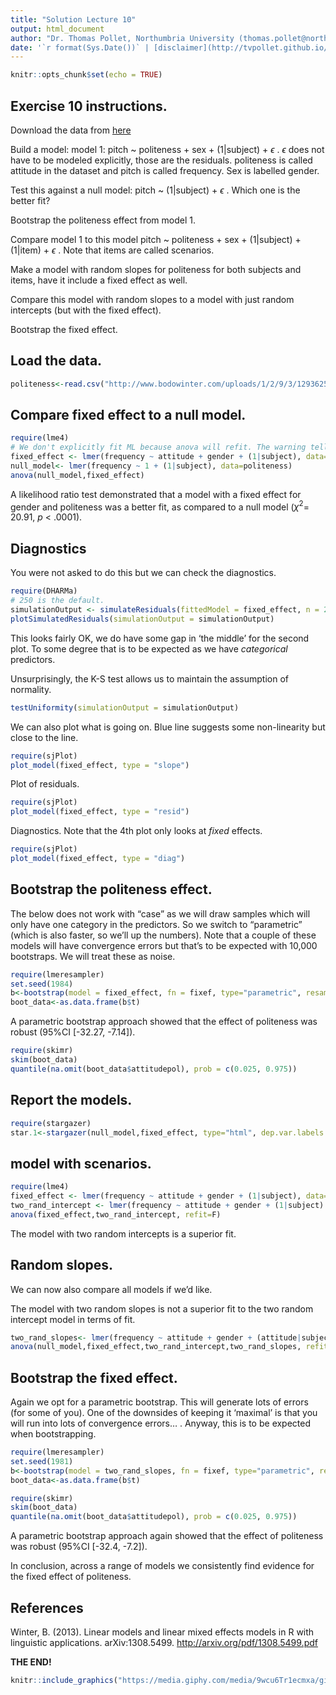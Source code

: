 ```yaml
---
title: "Solution Lecture 10"
output: html_document
author: "Dr. Thomas Pollet, Northumbria University (thomas.pollet@northumbria.ac.uk)"
date: '`r format(Sys.Date())` | [disclaimer](http://tvpollet.github.io/disclaimer)'
---
```


```r
knitr::opts_chunk$set(echo = TRUE)
```

## Exercise 10 instructions.

Download the data from [here](http://www.bodowinter.com/tutorial/politeness_data.csv)

Build a model: model 1: pitch ~ politeness + sex + (1|subject) + $\epsilon$ . $\epsilon$ does not have to be modeled explicitly, those are the residuals. politeness is called attitude in the dataset and pitch is called frequency. Sex is labelled gender.

Test this against a null model: pitch ~ (1|subject) + $\epsilon$ . Which one is the better fit?

Bootstrap the politeness effect from model 1.

Compare model 1 to this model pitch ~ politeness + sex + (1|subject) + (1|item) + $\epsilon$ . Note that items are called scenarios.

Make a model with random slopes for politeness for both subjects and items, have it include a fixed effect as well.

Compare this model with random slopes to a model with just random intercepts (but with the fixed effect).

Bootstrap the fixed effect.

## Load the data.

```r
politeness<-read.csv("http://www.bodowinter.com/uploads/1/2/9/3/129362560/politeness_data.csv")
```

## Compare fixed effect to a null model.

```r
require(lme4)
# We don't explicitly fit ML because anova will refit. The warning tells us this.
fixed_effect <- lmer(frequency ~ attitude + gender + (1|subject), data=politeness)
null_model<- lmer(frequency ~ 1 + (1|subject), data=politeness)
anova(null_model,fixed_effect)
```

A likelihood ratio test demonstrated that a model with a fixed effect for gender and politeness was a better fit, as compared to a null model ($\chi^2$= 20.91, _p_ < .0001).

## Diagnostics 

You were not asked to do this but we can check the diagnostics.

```r
require(DHARMa)
# 250 is the default.
simulationOutput <- simulateResiduals(fittedModel = fixed_effect, n = 250)
plotSimulatedResiduals(simulationOutput = simulationOutput)
```

This looks fairly OK, we do have some gap in 'the middle' for the second plot. To some degree that is to be expected as we have _categorical_ predictors.

Unsurprisingly, the K-S test allows us to maintain the assumption of normality.

```r
testUniformity(simulationOutput = simulationOutput)
```

We can also plot what is going on. Blue line suggests some non-linearity but close to the line.

```r
require(sjPlot)
plot_model(fixed_effect, type = "slope")
```

Plot of residuals.

```r
require(sjPlot)
plot_model(fixed_effect, type = "resid")
```

Diagnostics. Note that the 4th plot only looks at _fixed_ effects.

```r
require(sjPlot)
plot_model(fixed_effect, type = "diag")
```

## Bootstrap the politeness effect.

The below does not work with "case" as we will draw samples which will only have one category in the predictors. So we switch to "parametric" (which is also faster, so we'll up the numbers). Note that a couple of these models will have convergence errors but that's to be expected with 10,000 bootstraps. We will treat these as noise.

```r
require(lmeresampler)
set.seed(1984)
b<-bootstrap(model = fixed_effect, fn = fixef, type="parametric", resample = c(TRUE, TRUE), B=10000)
boot_data<-as.data.frame(b$t)
```

A parametric bootstrap approach showed that the effect of politeness was robust (95%CI [-32.27, -7.14]).


```r
require(skimr)
skim(boot_data)
quantile(na.omit(boot_data$attitudepol), prob = c(0.025, 0.975))
```

## Report the models.

```r
require(stargazer)
star.1<-stargazer(null_model,fixed_effect, type="html", dep.var.labels = c("Frequency"), covariate.labels=c("Politeness", "Gender"), style= "asr", align = T, title="Amazing table", out= "amazing.html")
```

## model with scenarios.

```r
require(lme4)
fixed_effect <- lmer(frequency ~ attitude + gender + (1|subject), data=politeness)
two_rand_intercept <- lmer(frequency ~ attitude + gender + (1|subject) + (1|scenario), data=politeness)
anova(fixed_effect,two_rand_intercept, refit=F)
```

The model with two random intercepts is a superior fit.

## Random slopes.

We can now also compare all models if we'd like.

The model with two random slopes is not a superior fit to the two random intercept model in terms of fit. 

```r
two_rand_slopes<- lmer(frequency ~ attitude + gender + (attitude|subject) + (attitude|scenario), data=politeness)
anova(null_model,fixed_effect,two_rand_intercept,two_rand_slopes, refit=F)
```

## Bootstrap the fixed effect.

Again we opt for a parametric bootstrap. This will generate lots of errors (for some of you). One of the downsides of keeping it 'maximal' is that you will run into lots of convergence errors... . Anyway, this is to be expected when bootstrapping.

```r
require(lmeresampler)
set.seed(1981)
b<-bootstrap(model = two_rand_slopes, fn = fixef, type="parametric", resample = c(TRUE, TRUE), B=10000)
boot_data<-as.data.frame(b$t)
```

```r
require(skimr)
skim(boot_data)
quantile(na.omit(boot_data$attitudepol), prob = c(0.025, 0.975))
```

A parametric bootstrap approach again showed that the effect of politeness was robust (95%CI [-32.4, -7.2]).

In conclusion, across a range of models we consistently find evidence for the fixed effect of politeness. 


## References

Winter, B. (2013). Linear models and linear mixed effects models in R with linguistic applications.
arXiv:1308.5499. [http://arxiv.org/pdf/1308.5499.pdf](http://arxiv.org/pdf/1308.5499.pdf)

**THE END!**

```r
knitr::include_graphics("https://media.giphy.com/media/9wcu6Tr1ecmxa/giphy.gif")
```


